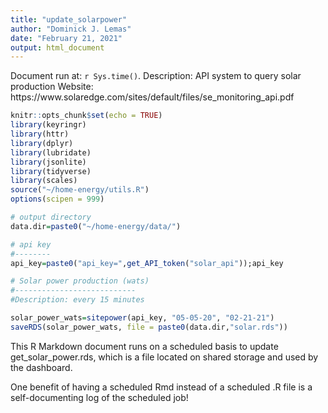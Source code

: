 ```yaml
---
title: "update_solarpower"
author: "Dominick J. Lemas"
date: "February 21, 2021"
output: html_document
---
```


Document run at: `r Sys.time()`.
Description: API system to query solar production
Website: https://www.solaredge.com/sites/default/files/se_monitoring_api.pdf

```r
knitr::opts_chunk$set(echo = TRUE)
library(keyringr)
library(httr)
library(dplyr)
library(lubridate)
library(jsonlite)
library(tidyverse)
library(scales)
source("~/home-energy/utils.R")
options(scipen = 999)

# output directory
data.dir=paste0("~/home-energy/data/")

# api key
#--------
api_key=paste0("api_key=",get_API_token("solar_api"));api_key
```

```r


# Solar power production (wats)
#---------------------------
#Description: every 15 minutes

solar_power_wats=sitepower(api_key, "05-05-20", "02-21-21")
saveRDS(solar_power_wats, file = paste0(data.dir,"solar.rds"))

```

This R Markdown document runs on a scheduled basis to update get_solar_power.rds, which is a file located on shared storage and used by the dashboard.

One benefit of having a scheduled Rmd instead of a scheduled .R file is a self-documenting log of the scheduled job!
   